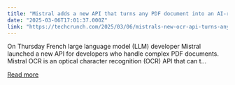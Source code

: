```yaml
---
title: "Mistral adds a new API that turns any PDF document into an AI-ready Markdown file"
date: "2025-03-06T17:01:37.000Z"
link: "https://techcrunch.com/2025/03/06/mistrals-new-ocr-api-turns-any-pdf-document-into-an-ai-ready-markdown-file/"
---
```


On Thursday French large language model (LLM) developer Mistral launched a new API for developers who handle complex PDF documents. Mistral OCR is an optical character recognition (OCR) API that can t...

[Read more](https://techcrunch.com/2025/03/06/mistrals-new-ocr-api-turns-any-pdf-document-into-an-ai-ready-markdown-file/)
